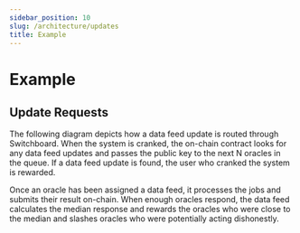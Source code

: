 ```yaml
---
sidebar_position: 10
slug: /architecture/updates
title: Example
---
```



# Example

## Update Requests

The following diagram depicts how a data feed update is routed through Switchboard. When the system is cranked, the on-chain contract looks for any data feed updates and passes the public key to the next N oracles in the queue. If a data feed update is found, the user who cranked the system is rewarded.

Once an oracle has been assigned a data feed, it processes the jobs and submits their result on-chain. When enough oracles respond, the data feed calculates the median response and rewards the oracles who were close to the median and slashes oracles who were potentially acting dishonestly.

<!-- TO DO: Add more detail , remake in Google drawing -->

<MarkdownImage img="/img/data_feed_creation.png" lightBg="#232f3e" />

<!-- TO DO: Add new section for other activities  like data feed curation, crank turn, hearbeat -->
